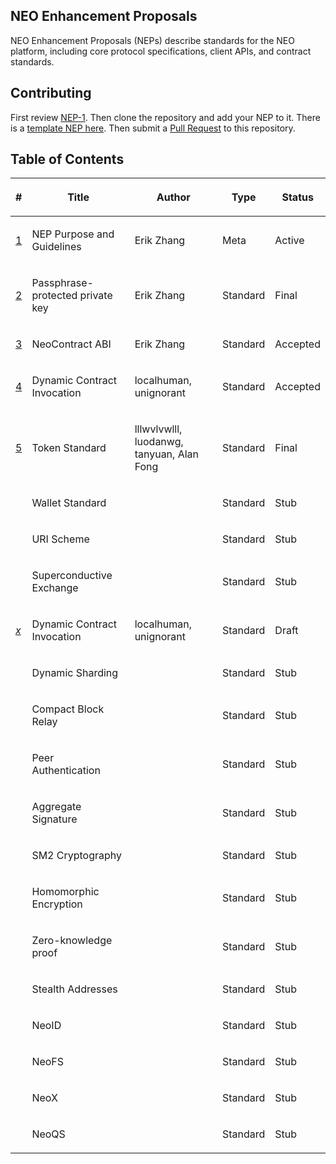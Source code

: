 ==NEO Enhancement Proposals==

NEO Enhancement Proposals (NEPs) describe standards for the NEO platform, including core protocol specifications, client APIs, and contract standards.

==Contributing==

First review [[nep-1.mediawiki|NEP-1]]. Then clone the repository and add your NEP to it. There is a [[nep-X.mediawiki|template NEP here]]. Then submit a [https://github.com/neo-project/proposals/pulls Pull Request] to this repository.

==Table of Contents==

{| class="wikitable sortable" style="width: auto; text-align: center; font-size: smaller; table-layout: fixed;"
!<nowiki>#</nowiki>
!Title
!Author
!Type
!Status
|-
| [[nep-1.mediawiki|1]]
| NEP Purpose and Guidelines
| Erik Zhang
| Meta
| Active
|-
| [[nep-2.mediawiki|2]]
| Passphrase-protected private key
| Erik Zhang
| Standard
| Final
|-
| [https://github.com/neo-project/proposals/pull/12 3]
| NeoContract ABI
| Erik Zhang
| Standard
| Accepted
|-
| [[nep-4.mediawiki|4]]
| Dynamic Contract Invocation
| localhuman, unignorant
| Standard
| Accepted
|-
| [[nep-5.mediawiki|5]]
| Token Standard
| lllwvlvwlll, luodanwg, tanyuan, Alan Fong
| Standard
| Final
|-
| 
| Wallet Standard
| 
| Standard
| Stub
|-
| 
| URI Scheme
| 
| Standard
| Stub
|-
|
| Superconductive Exchange
| 
| Standard
| Stub
|-
| [[nep-dynamic-invoke.mediawiki|''x'']]
| Dynamic Contract Invocation
| localhuman, unignorant
| Standard
| Draft
|-
|
| Dynamic Sharding
| 
| Standard
| Stub
|-
| 
| Compact Block Relay
| 
| Standard
| Stub
|-
| 
| Peer Authentication
| 
| Standard
| Stub
|-
| 
| Aggregate Signature
| 
| Standard
| Stub
|-
| 
| SM2 Cryptography
| 
| Standard
| Stub
|-
| 
| Homomorphic Encryption
| 
| Standard
| Stub
|-
| 
| Zero-knowledge proof
| 
| Standard
| Stub
|-
| 
| Stealth Addresses
| 
| Standard
| Stub
|-
| 
| NeoID
| 
| Standard
| Stub
|-
| 
| NeoFS
| 
| Standard
| Stub
|-
| 
| NeoX
| 
| Standard
| Stub
|-
| 
| NeoQS
| 
| Standard
| Stub
|}
